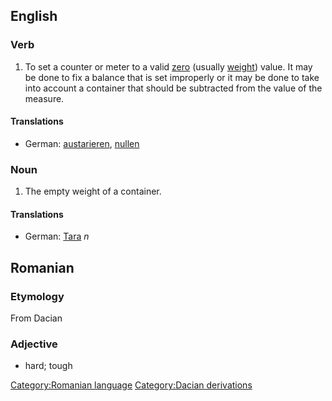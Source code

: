 ==English==
===Verb===

#To set a counter or meter to a valid [[zero]] (usually [[weight]]) value.  It may be done to fix a balance that is set improperly or it may be done to take into account a container that should be subtracted from the value of the measure.

====Translations====

*German: [[austarieren]], [[nullen]]

===Noun===

#The empty weight of a container.

====Translations====

*German: [[Tara]] ''n''

== Romanian ==
=== Etymology ===
From Dacian
=== Adjective ===
* hard; tough

[[Category:Romanian language]]
[[Category:Dacian derivations]]